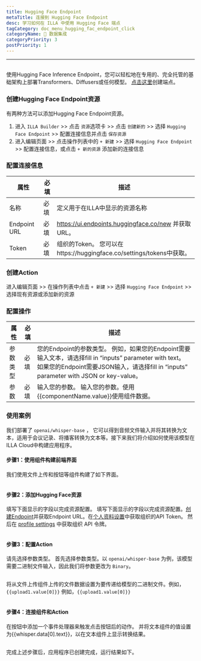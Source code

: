 ```yaml
---
title: Hugging Face Endpoint
metaTitle: 连接到 Hugging Face Endpoint
desc: 学习如何在 ILLA 中使用 Hugging Face 端点
tagCategory: doc_menu_hugging_fac_endpoint_click
categoryName: 🔨 数据集成
categoryPriority: 3
postPriority: 1
---
```


* * *

## <h2 hidden>Hugging Face Endpoint </h2>

使用Hugging Face Inference Endpoint，您可以轻松地在专用的、完全托管的基础架构上部署Transformers、Diffusers或任何模型。 [点击这里](https://ui.endpoints.huggingface.co/new)创建端点。 

### 创建Hugging Face Endpoint资源

有两种方法可以添加Hugging Face Endpoint资源。 

1.  进入 `ILLA Builder` >> 点击 `资源`选项卡 >> 点击 `创建新的` >> 选择 `Hugging Face Endpoint` >> 配置连接信息并点击 `保存资源`
2.  进入编辑页面 >> 点击操作列表中的 `+ 新建` >> 选择 `Hugging Face Endpoint` >> 配置连接信息，或点击 `+ 新的资源` 添加新的连接信息

### 配置连接信息

| 属性           | 必填 | 描述                                                        |
| ------------ | -- | --------------------------------------------------------- |
| 名称           | 必填 | 定义用于在ILLA中显示的资源名称                                         |
| Endpoint URL | 必填 | https://ui.endpoints.huggingface.co/new 并获取URL。           |
| Token        | 必填 | 组织的Token。 您可以在https://huggingface.co/settings/tokens中获取。  |

### 创建Action

进入编辑页面 >> 在操作列表中点击 `+ 新建` >> 选择 `Hugging Face Endpoint` >> 选择现有资源或添加新的资源

### 配置操作

| 属性   | 必填 | 描述                                                                                                                                                         |
| ---- | -- | ---------------------------------------------------------------------------------------------------------------------------------------------------------- |
| 参数类型 | 必填 | 您的Endpoint的参数类型。 例如，如果您的Endpoint需要输入文本，请选择fill in “inputs” parameter with text。 如果您的Endpoint需要JSON输入，请选择fill in “inputs” parameter with JSON or key-value。 |
| 参数   | 必填 | 输入您的参数。 输入您的参数。使用{{componentName.value}}使用组件数据。                                                                                                            |

### 使用案例

我们部署了 `openai/whisper-base` ， 它可以得到音频文件输入并将其转换为文本，适用于会议记录、将播客转换为文本等。接下来我们将介绍如何使用该模型在ILLA Cloud中构建应用程序。

#### 步骤1：使用组件构建前端界面

我们使用文件上传和按钮等组件构建了如下界面。

<img src='https://cdn.illacloud.com/official-website/img/docs/connect/hf1.png' alt="" />

#### 步骤2：添加Hugging Face资源

填写下面显示的字段以完成资源配置。 填写下面显示的字段以完成资源配置。[创建Endpoint](https://ui.endpoints.huggingface.co/new)并获取Endpoint URL。在[个人资料设置](https://huggingface.co/settings/tokens)中获取组织的API Token。 然后在 [profile settings](https://huggingface.co/settings/tokens) 中获取组织 API 令牌。 

<img src='https://cdn.illacloud.com/official-website/img/docs/connect/hf2.png' alt="" />

#### 步骤3：配置Action

请先选择参数类型。 首先选择参数类型。以 `openai/whisper-base` 为例，该模型需要二进制文件输入，因此我们将参数更改为 `Binary`。

<img src='https://cdn.illacloud.com/official-website/img/docs/connect/hf3.png' alt="" />

将从文件上传组件上传的文件数据设置为要传递给模型的二进制文件。例如，`{{upload1.value[0]}}` 例如，`{{upload1.value[0]}}`

<img src='https://cdn.illacloud.com/official-website/img/docs/connect/hf4.png' alt="" />

#### 步骤4：连接组件和Action

在按钮中添加一个事件处理器来触发点击按钮后的动作。 并将文本组件的值设置为{{whisper.data[0].text}}，以在文本组件上显示转换结果。 

<img src='https://cdn.illacloud.com/official-website/img/docs/connect/hf5.png' alt="" />

完成上述步骤后，应用程序已创建完成，运行结果如下。

<img src='https://cdn.illacloud.com/official-website/img/docs/connect/hf6.gif' alt="" />
